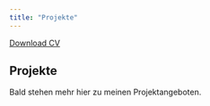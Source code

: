 ```yaml
---
title: "Projekte"
---
```


<a href="CV.pdf#" class="download" title="Download CV as PDF">Download CV</a>			

## Projekte

Bald stehen mehr hier zu meinen Projektangeboten.